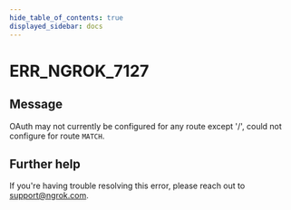 ```yaml
---
hide_table_of_contents: true
displayed_sidebar: docs
---
```



# ERR_NGROK_7127

## Message

OAuth may not currently be configured for any route except '/', could not configure for route `MATCH`.

<ErrorDetails error="err_ngrok_7127" />

## Further help

If you're having trouble resolving this error, please reach out to [support@ngrok.com](mailto:support@ngrok.com?subject=Help%20with%20ERR_NGROK_7127).
